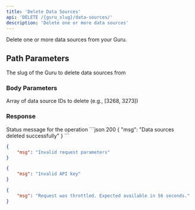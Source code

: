 ```yaml
---
title: 'Delete Data Sources'
api: 'DELETE /{guru_slug}/data-sources/'
description: 'Delete one or more data sources'
---
```


Delete one or more data sources from your Guru.

## Path Parameters

<ParamField path="guru_slug" type="string" required>
  The slug of the Guru to delete data sources from
</ParamField>

### Body Parameters

<ParamField body="ids" type="number[]" required>
  Array of data source IDs to delete (e.g., [3268, 3273])
</ParamField>

### Response

<ResponseField name="msg" type="string">
  Status message for the operation
</ResponseField>

<ResponseExample>
```json 200
{
    "msg": "Data sources deleted successfully"
}
```

```json 400
{
    "msg": "Invalid request parameters"
}
```

```json 401
{
    "msg": "Invalid API key"
}
```

```json 429
{
    "msg": "Request was throttled. Expected available in 56 seconds."
}
```
</ResponseExample>
